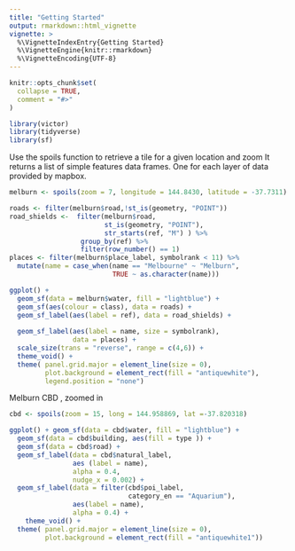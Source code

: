 ```yaml
---
title: "Getting Started"
output: rmarkdown::html_vignette
vignette: >
  %\VignetteIndexEntry{Getting Started}
  %\VignetteEngine{knitr::rmarkdown}
  %\VignetteEncoding{UTF-8}
---
```


```r
knitr::opts_chunk$set(
  collapse = TRUE,
  comment = "#>"
)
```

```r
library(victor)
library(tidyverse)
library(sf)
```

Use the spoils function to retrieve a tile for a given location and zoom
It returns a list of simple features data frames.  One for each layer of data provided by mapbox.  
<!-- To view a summary of available layers , call summary(). -->
```r

melburn <- spoils(zoom = 7, longitude = 144.8430, latitude = -37.7311)

roads <- filter(melburn$road,!st_is(geometry, "POINT")) 
road_shields <-  filter(melburn$road,
                        st_is(geometry, "POINT"),
                        str_starts(ref, "M") ) %>% 
                  group_by(ref) %>% 
                  filter(row_number() == 1)
places <- filter(melburn$place_label, symbolrank < 11) %>% 
  mutate(name = case_when(name == "Melbourne" ~ "Melburn",
                          TRUE ~ as.character(name)))

ggplot() +
  geom_sf(data = melburn$water, fill = "lightblue") +
  geom_sf(aes(colour = class), data = roads) +
  geom_sf_label(aes(label = ref), data = road_shields) +
  
  geom_sf_label(aes(label = name, size = symbolrank),
                data = places) +
  scale_size(trans = "reverse", range = c(4,6)) +
  theme_void() +
  theme( panel.grid.major = element_line(size = 0),
         plot.background = element_rect(fill = "antiquewhite"),
         legend.position = "none") 

```


Melburn CBD , zoomed in

```r

cbd <- spoils(zoom = 15, long = 144.958869, lat =-37.820318)

ggplot() + geom_sf(data = cbd$water, fill = "lightblue") +
  geom_sf(data = cbd$building, aes(fill = type )) +
  geom_sf(data = cbd$road) +
  geom_sf_label(data = cbd$natural_label,
                aes (label = name),
                alpha = 0.4,
                nudge_x = 0.002) +
  geom_sf_label(data = filter(cbd$poi_label, 
                              category_en == "Aquarium"), 
                aes(label = name),
                alpha = 0.4) + 
    theme_void() +
  theme( panel.grid.major = element_line(size = 0),
         plot.background = element_rect(fill = "antiquewhite1")) 
```

